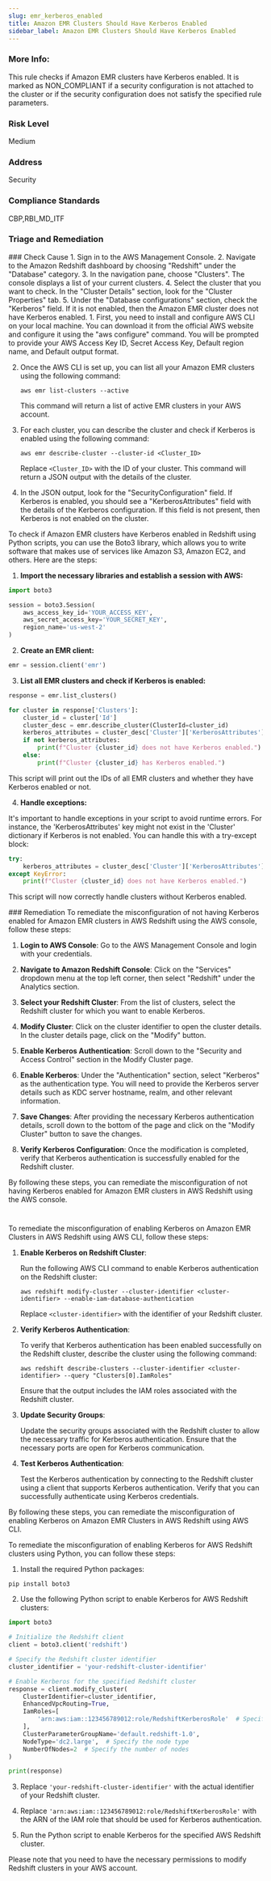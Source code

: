 ```yaml
---
slug: emr_kerberos_enabled
title: Amazon EMR Clusters Should Have Kerberos Enabled
sidebar_label: Amazon EMR Clusters Should Have Kerberos Enabled
---
```


### More Info:

This rule checks if Amazon EMR clusters have Kerberos enabled. It is marked as NON_COMPLIANT if a security configuration is not attached to the cluster or if the security configuration does not satisfy the specified rule parameters.

### Risk Level

Medium

### Address

Security

### Compliance Standards

CBP,RBI_MD_ITF


### Triage and Remediation
<Tabs>

<Tab title='Cause'>
### Check Cause
<AccordionGroup>
<Accordion title='Using Console' defaultOpen='true'>
1. Sign in to the AWS Management Console.
2. Navigate to the Amazon Redshift dashboard by choosing "Redshift" under the "Database" category.
3. In the navigation pane, choose "Clusters". The console displays a list of your current clusters.
4. Select the cluster that you want to check. In the "Cluster Details" section, look for the "Cluster Properties" tab.
5. Under the "Database configurations" section, check the "Kerberos" field. If it is not enabled, then the Amazon EMR cluster does not have Kerberos enabled.
</Accordion>

<Accordion title='Using CLI'>
1. First, you need to install and configure AWS CLI on your local machine. You can download it from the official AWS website and configure it using the "aws configure" command. You will be prompted to provide your AWS Access Key ID, Secret Access Key, Default region name, and Default output format.

2. Once the AWS CLI is set up, you can list all your Amazon EMR clusters using the following command:

   ```
   aws emr list-clusters --active
   ```

   This command will return a list of active EMR clusters in your AWS account.

3. For each cluster, you can describe the cluster and check if Kerberos is enabled using the following command:

   ```
   aws emr describe-cluster --cluster-id <Cluster_ID>
   ```

   Replace `<Cluster_ID>` with the ID of your cluster. This command will return a JSON output with the details of the cluster.

4. In the JSON output, look for the "SecurityConfiguration" field. If Kerberos is enabled, you should see a "KerberosAttributes" field with the details of the Kerberos configuration. If this field is not present, then Kerberos is not enabled on the cluster.
</Accordion>

<Accordion title='Using Python'>
To check if Amazon EMR clusters have Kerberos enabled in Redshift using Python scripts, you can use the Boto3 library, which allows you to write software that makes use of services like Amazon S3, Amazon EC2, and others. Here are the steps:

1. **Import the necessary libraries and establish a session with AWS:**

```python
import boto3

session = boto3.Session(
    aws_access_key_id='YOUR_ACCESS_KEY',
    aws_secret_access_key='YOUR_SECRET_KEY',
    region_name='us-west-2'
)
```

2. **Create an EMR client:**

```python
emr = session.client('emr')
```

3. **List all EMR clusters and check if Kerberos is enabled:**

```python
response = emr.list_clusters()

for cluster in response['Clusters']:
    cluster_id = cluster['Id']
    cluster_desc = emr.describe_cluster(ClusterId=cluster_id)
    kerberos_attributes = cluster_desc['Cluster']['KerberosAttributes']
    if not kerberos_attributes:
        print(f"Cluster {cluster_id} does not have Kerberos enabled.")
    else:
        print(f"Cluster {cluster_id} has Kerberos enabled.")
```

This script will print out the IDs of all EMR clusters and whether they have Kerberos enabled or not.

4. **Handle exceptions:**

It's important to handle exceptions in your script to avoid runtime errors. For instance, the 'KerberosAttributes' key might not exist in the 'Cluster' dictionary if Kerberos is not enabled. You can handle this with a try-except block:

```python
try:
    kerberos_attributes = cluster_desc['Cluster']['KerberosAttributes']
except KeyError:
    print(f"Cluster {cluster_id} does not have Kerberos enabled.")
```

This script will now correctly handle clusters without Kerberos enabled.
</Accordion>

</AccordionGroup>
</Tab>

<Tab title='Remediation'>
### Remediation

<AccordionGroup>
<Accordion title='Using Console' defaultOpen='true'>
To remediate the misconfiguration of not having Kerberos enabled for Amazon EMR clusters in AWS Redshift using the AWS console, follow these steps:

1. **Login to AWS Console**: Go to the AWS Management Console and login with your credentials.

2. **Navigate to Amazon Redshift Console**: Click on the "Services" dropdown menu at the top left corner, then select "Redshift" under the Analytics section.

3. **Select your Redshift Cluster**: From the list of clusters, select the Redshift cluster for which you want to enable Kerberos.

4. **Modify Cluster**: Click on the cluster identifier to open the cluster details. In the cluster details page, click on the "Modify" button.

5. **Enable Kerberos Authentication**: Scroll down to the "Security and Access Control" section in the Modify Cluster page.

6. **Enable Kerberos**: Under the "Authentication" section, select "Kerberos" as the authentication type. You will need to provide the Kerberos server details such as KDC server hostname, realm, and other relevant information.

7. **Save Changes**: After providing the necessary Kerberos authentication details, scroll down to the bottom of the page and click on the "Modify Cluster" button to save the changes.

8. **Verify Kerberos Configuration**: Once the modification is completed, verify that Kerberos authentication is successfully enabled for the Redshift cluster.

By following these steps, you can remediate the misconfiguration of not having Kerberos enabled for Amazon EMR clusters in AWS Redshift using the AWS console.

#
</Accordion>

<Accordion title='Using CLI'>
To remediate the misconfiguration of enabling Kerberos on Amazon EMR Clusters in AWS Redshift using AWS CLI, follow these steps:

1. **Enable Kerberos on Redshift Cluster**:
   
   Run the following AWS CLI command to enable Kerberos authentication on the Redshift cluster:
   
   ```
   aws redshift modify-cluster --cluster-identifier <cluster-identifier> --enable-iam-database-authentication
   ```

   Replace `<cluster-identifier>` with the identifier of your Redshift cluster.

2. **Verify Kerberos Authentication**:

   To verify that Kerberos authentication has been enabled successfully on the Redshift cluster, describe the cluster using the following command:
   
   ```
   aws redshift describe-clusters --cluster-identifier <cluster-identifier> --query "Clusters[0].IamRoles"
   ```

   Ensure that the output includes the IAM roles associated with the Redshift cluster.

3. **Update Security Groups**:

   Update the security groups associated with the Redshift cluster to allow the necessary traffic for Kerberos authentication. Ensure that the necessary ports are open for Kerberos communication.

4. **Test Kerberos Authentication**:

   Test the Kerberos authentication by connecting to the Redshift cluster using a client that supports Kerberos authentication. Verify that you can successfully authenticate using Kerberos credentials.

By following these steps, you can remediate the misconfiguration of enabling Kerberos on Amazon EMR Clusters in AWS Redshift using AWS CLI.
</Accordion>

<Accordion title='Using Python'>
To remediate the misconfiguration of enabling Kerberos for AWS Redshift clusters using Python, you can follow these steps:

1. Install the required Python packages:
```bash
pip install boto3
```

2. Use the following Python script to enable Kerberos for AWS Redshift clusters:

```python
import boto3

# Initialize the Redshift client
client = boto3.client('redshift')

# Specify the Redshift cluster identifier
cluster_identifier = 'your-redshift-cluster-identifier'

# Enable Kerberos for the specified Redshift cluster
response = client.modify_cluster(
    ClusterIdentifier=cluster_identifier,
    EnhancedVpcRouting=True,
    IamRoles=[
        'arn:aws:iam::123456789012:role/RedshiftKerberosRole'  # Specify the IAM role for Kerberos
    ],
    ClusterParameterGroupName='default.redshift-1.0',
    NodeType='dc2.large',  # Specify the node type
    NumberOfNodes=2  # Specify the number of nodes
)

print(response)
```

3. Replace `'your-redshift-cluster-identifier'` with the actual identifier of your Redshift cluster.

4. Replace `'arn:aws:iam::123456789012:role/RedshiftKerberosRole'` with the ARN of the IAM role that should be used for Kerberos authentication.

5. Run the Python script to enable Kerberos for the specified AWS Redshift cluster.

Please note that you need to have the necessary permissions to modify Redshift clusters in your AWS account.
</Accordion>

</AccordionGroup>
</Tab>
</Tabs>

